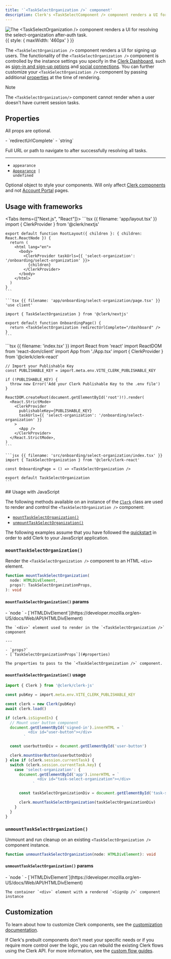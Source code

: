 ```yaml
---
title: '`<TaskSelectOrganization />` component'
description: Clerk's <TaskSelectComponent /> component renders a UI for resolving the `select-organization` after-auth task.
---
```


![The \<TaskSelectOrganization /> component renders a UI for resolving the `select-organization` after-auth task.](/docs/images/ui-components/create-organization.png){{ style: { maxWidth: '460px' } }}

The `<TaskSelectOrganization />` component renders a UI for signing up users. The functionality of the `<TaskSelectOrganization />` component is controlled by the instance settings you specify in the [Clerk Dashboard](https://dashboard.clerk.com), such as [sign-in and sign-up options](/docs/authentication/configuration/sign-up-sign-in-options) and [social connections](/docs/authentication/social-connections/oauth). You can further customize your `<TaskSelectOrganization />` component by passing additional [properties](#properties) at the time of rendering.

> [!NOTE]
> The `<TaskSelectOrganization/>` component cannot render when a user doesn't have current session tasks.

## Properties

All props are optional.

<Properties>
  - `redirectUrlComplete`
  - `string`

  Full URL or path to navigate to after successfully resolving all tasks.

  ---

  - `appearance`
  - <code>[Appearance](/docs/customization/overview) | undefined</code>

  Optional object to style your components. Will only affect [Clerk components](/docs/components/overview) and not [Account Portal](/docs/account-portal/overview) pages.
</Properties>

## Usage with frameworks

<Tabs items={["Next.js", "React"]}>
  <Tab>
    ```tsx {{ filename: 'app/layout.tsx' }}
    import { ClerkProvider } from '@clerk/nextjs'

    export default function RootLayout({ children }: { children: React.ReactNode }) {
      return (
        <html lang="en">
          <body>
            <ClerkProvider taskUrls={{ 'select-organization': '/onboarding/select-organization' }}>
              {children}
            </ClerkProvider>
          </body>
        </html>
      )
    }
    ```

    ```tsx {{ filename: 'app/onboarding/select-organization/page.tsx' }}
    'use client'

    import { TaskSelectOrganization } from '@clerk/nextjs'

    export default function OnboardingPage() {
      return <TaskSelectOrganization redirectUrlComplete="/dashboard" />
    }
    ```
  </Tab>

  <Tab>
    ```tsx {{ filename: 'index.tsx' }}
    import React from 'react'
    import ReactDOM from 'react-dom/client'
    import App from './App.tsx'
    import { ClerkProvider } from '@clerk/clerk-react'

    // Import your Publishable Key
    const PUBLISHABLE_KEY = import.meta.env.VITE_CLERK_PUBLISHABLE_KEY

    if (!PUBLISHABLE_KEY) {
      throw new Error('Add your Clerk Publishable Key to the .env file')
    }

    ReactDOM.createRoot(document.getElementById('root')!).render(
      <React.StrictMode>
        <ClerkProvider
          publishableKey={PUBLISHABLE_KEY}
          taskUrls={{ 'select-organization': '/onboarding/select-organization' }}
        >
          <App />
        </ClerkProvider>
      </React.StrictMode>,
    )
    ```

    ```jsx {{ filename: 'src/onboarding/select-organization/index.tsx' }}
    import { TaskSelectOrganization } from '@clerk/clerk-react'

    const OnboardingPage = () => <TaskSelectOrganization />

    export default TaskSelectOrganization
    ```
  </Tab>
</Tabs>

<If sdk="js-frontend">
  ## Usage with JavaScript

  The following methods available on an instance of the [`Clerk`](/docs/references/javascript/clerk) class are used to render and control the `<TaskSelectOrganization />` component:

  - [`mountTaskSelectOrganization()`](#mount-task-select-organization)
  - [`unmountTaskSelectOrganization()`](#unmount-task-select-organization)

  The following examples assume that you have followed the [quickstart](/docs/quickstarts/javascript) in order to add Clerk to your JavaScript application.

  ### `mountTaskSelectOrganization()`

  Render the `<TaskSelectOrganization />` component to an HTML `<div>` element.

  ```typescript
  function mountTaskSelectOrganization(
    node: HTMLDivElement,
    props?: TaskSelectOrganizationProps,
  ): void
  ```

  #### `mountTaskSelectOrganization()` params

  <Properties>
    - `node `
    - [`HTMLDivElement`](https://developer.mozilla.org/en-US/docs/Web/API/HTMLDivElement)

    The `<div>` element used to render in the `<TaskSelectOrganization />` component

    ---

    - `props?`
    - [`TaskSelectOrganizationProps`](#properties)

    The properties to pass to the `<TaskSelectOrganization />` component.
  </Properties>

  #### `mountTaskSelectOrganization()` usage

  ```typescript {{ filename: 'main.ts' }}
  import { Clerk } from '@clerk/clerk-js'

  const pubKey = import.meta.env.VITE_CLERK_PUBLISHABLE_KEY

  const clerk = new Clerk(pubKey)
  await clerk.load()

  if (clerk.isSignedIn) {
    // Mount user button component
    document.getElementById('signed-in').innerHTML = `
            <div id="user-button"></div>
          `

    const userbuttonDiv = document.getElementById('user-button')

    clerk.mountUserButton(userbuttonDiv)
  } else if (clerk.session.currentTask) {
    switch (clerk.session.currentTask.key) {
      case 'select-organization': {
        document.getElementById('app').innerHTML = `
                <div id="task-select-organization"></div>
              `

        const taskSelectOrganizationDiv = document.getElementById('task-select-organization')

        clerk.mountTaskSelectOrganization(taskSelectOrganizationDiv)
      }
    }
  }
  ```

  ### `unmountTaskSelectOrganization()`

  Unmount and run cleanup on an existing `<TaskSelectOrganization />` component instance.

  ```typescript
  function unmountTaskSelectOrganization(node: HTMLDivElement): void
  ```

  #### `unmountTaskSelectOrganization()` params

  <Properties>
    - `node `
    - [`HTMLDivElement`](https://developer.mozilla.org/en-US/docs/Web/API/HTMLDivElement)

    The container `<div>` element with a rendered `<SignUp />` component instance
  </Properties>
</If>

## Customization

To learn about how to customize Clerk components, see the [customization documentation](/docs/customization/overview).

If Clerk's prebuilt components don't meet your specific needs or if you require more control over the logic, you can rebuild the existing Clerk flows using the Clerk API. For more information, see the [custom flow guides](/docs/custom-flows/overview).
